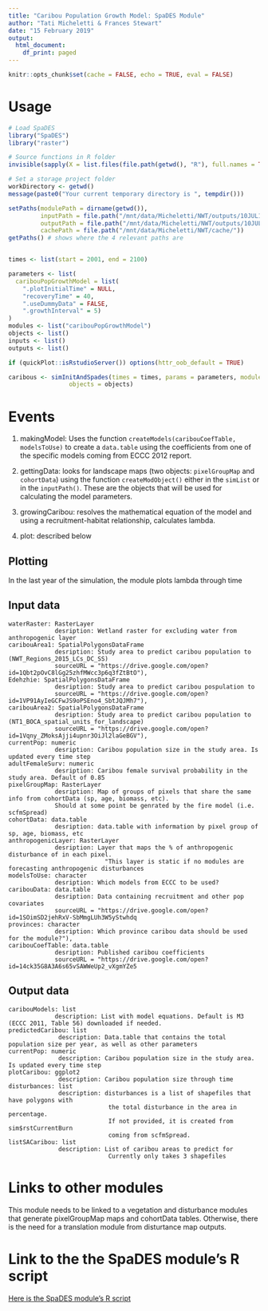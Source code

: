 ```yaml
---
title: "Caribou Population Growth Model: SpaDES Module"
author: "Tati Micheletti & Frances Stewart"
date: "15 February 2019"
output:
  html_document:
    df_print: paged
---
```


```r
knitr::opts_chunk$set(cache = FALSE, echo = TRUE, eval = FALSE)
```

# Usage

```r
# Load SpaDES
library("SpaDES")
library("raster")

# Source functions in R folder
invisible(sapply(X = list.files(file.path(getwd(), "R"), full.names = TRUE), FUN = source))

# Set a storage project folder
workDirectory <- getwd()
message(paste0("Your current temporary directory is ", tempdir()))

setPaths(modulePath = dirname(getwd()), 
         inputPath = file.path("/mnt/data/Micheletti/NWT/outputs/10JUL19/"), 
         outputPath = file.path("/mnt/data/Micheletti/NWT/outputs/10JUL19/PopGrowth/"), 
         cachePath = file.path("/mnt/data/Micheletti/NWT/cache/"))
getPaths() # shows where the 4 relevant paths are


times <- list(start = 2001, end = 2100)

parameters <- list(
  caribouPopGrowthModel = list(
    ".plotInitialTime" = NULL,
    "recoveryTime" = 40,
    ".useDummyData" = FALSE,
    ".growthInterval" = 5)
)
modules <- list("caribouPopGrowthModel")
objects <- list()
inputs <- list()
outputs <- list()

if (quickPlot::isRstudioServer()) options(httr_oob_default = TRUE)

caribous <- simInitAndSpades(times = times, params = parameters, modules = modules,
                 objects = objects)

```

# Events

1. makingModel: Uses the function `createModels(caribouCoefTable, modelsToUse)` to create a `data.table` using the coefficients from one of the specific models coming from ECCC 2012 report.   

2. gettingData:  looks for landscape maps (two objects: `pixelGroupMap` and `cohortData`) using the function `createModObject()` either in the `simList` or in the `inputPath()`. These are the objects that will be used for calculating the model parameters.  

3. growingCaribou: resolves the mathematical equation of the model and using a recruitment-habitat relationship, calculates lambda.     

4. plot: described below

## Plotting

In the last year of the simulation, the module plots lambda through time

## Input data

    waterRaster: RasterLayer
                 desription: Wetland raster for excluding water from anthropogenic layer
    caribouArea1: SpatialPolygonsDataFrame
                 desription: Study area to predict caribou population to (NWT_Regions_2015_LCs_DC_SS)
                 sourceURL = "https://drive.google.com/open?id=1Qbt2pOvC8lGg25zhfMWcc3p6q3fZtBtO"),
    Edehzhie: SpatialPolygonsDataFrame
                 desription: Study area to predict caribou pospulation to
                 sourceURL = "https://drive.google.com/open?id=1VP91AyIeGCFwJS9oPSEno4_SbtJQJMh7"),
    caribouArea2: SpatialPolygonsDataFrame
                 desription: Study area to predict caribou population to (NT1_BOCA_spatial_units_for_landscape)
                 sourceURL = "https://drive.google.com/open?id=1Vqny_ZMoksAjji4upnr3OiJl2laGeBGV"),
    currentPop: numeric 
                 desription: Caribou population size in the study area. Is updated every time step
    adultFemaleSurv: numeric 
                 desription: Caribou female survival probability in the study area. Default of 0.85
    pixelGroupMap: RasterLayer
                 desription: Map of groups of pixels that share the same info from cohortData (sp, age, biomass, etc).
                 Should at some point be genrated by the fire model (i.e. scfmSpread)
    cohortData: data.table
                 desription: data.table with information by pixel group of sp, age, biomass, etc
    anthropogenicLayer: RasterLayer
                 desription: Layer that maps the % of anthropogenic disturbance of in each pixel. 
                               "This layer is static if no modules are forecasting anthropogenic disturbances
    modelsToUse: character 
                 desription: Which models from ECCC to be used?
    caribouData: data.table 
                 desription: Data containing recruitment and other pop covariates 
                 sourceURL = "https://drive.google.com/open?id=1SOimSD2jehRxV-SbMmgLUh3W5yStwhdq
    provinces: character 
                 desription: Which province caribou data should be used for the module?"),
    caribouCoefTable: data.table 
                 desription: Published caribou coefficients 
                 sourceURL = "https://drive.google.com/open?id=14ck35G8A3A6s65vSAWWeUp2_vXgmYZe5

## Output data

    caribouModels: list
                 description: List with model equations. Default is M3 (ECCC 2011, Table 56) downloaded if needed.
    predictedCaribou: list
                  description: Data.table that contains the total population size per year, as well as other parameters
    currentPop: numeric
                  description: Caribou population size in the study area. Is updated every time step
    plotCaribou: ggplot2
                  description: Caribou population size through time
    disturbances: list
                  description: disturbances is a list of shapefiles that have polygons with 
                                the total disturbance in the area in percentage.
                                If not provided, it is created from sim$rstCurrentBurn
                                coming from scfmSpread.
    listSACaribou: list
                  description: List of caribou areas to predict for
                                Currently only takes 3 shapefiles

# Links to other modules

This module needs to be linked to a vegetation and disturbance modules that generate pixelGroupMap maps and cohortData tables. Otherwise, there is the need for a translation module from disturtance map outputs.

# Link to the the SpaDES module's R script

[Here is the SpaDES module's R script](https://github.com/tati-micheletti/caribouPopGrowthModel/blob/master/caribouPopGrowthModel.R)

